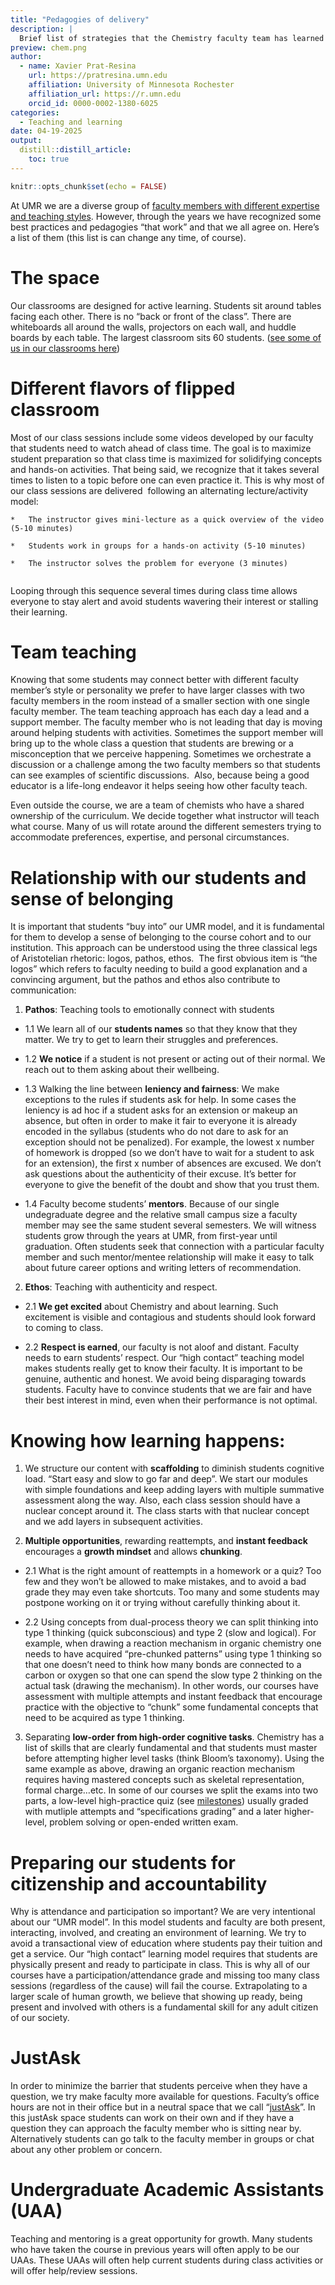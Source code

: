 ```yaml
---
title: "Pedagogies of delivery"
description: |
  Brief list of strategies that the Chemistry faculty team has learned through the years
preview: chem.png
author:
  - name: Xavier Prat-Resina 
    url: https://pratresina.umn.edu
    affiliation: University of Minnesota Rochester
    affiliation_url: https://r.umn.edu
    orcid_id: 0000-0002-1380-6025
categories:
  - Teaching and learning
date: 04-19-2025
output:
  distill::distill_article:
    toc: true
---
```

```r
knitr::opts_chunk$set(echo = FALSE)
```


At UMR we are a diverse group of [faculty members with different expertise and teaching styles](https://sites.google.com/r.umn.edu/chemistry-at-umr/faculty). However, through the years we have recognized some best practices and pedagogies "that work" and that we all agree on. Here's a list of them (this list is can change any time, of course).

# The space

Our classrooms are designed for active learning. Students sit around tables facing each other. There is no "back or front of the class". There are whiteboards all around the walls, projectors on each wall, and huddle boards by each table. The largest classroom sits 60 students. ([see some of us in our classrooms here](https://www.youtube.com/watch?v=U5Hhs3acQnQ))
    
# Different flavors of flipped classroom

Most of our class sessions include some videos developed by our faculty that students need to watch ahead of class time. The goal is to maximize student preparation so that class time is maximized for solidifying concepts and hands-on activities. That being said, we recognize that it takes several times to listen to a topic before one can even practice it. This is why most of our class sessions are delivered  following an alternating lecture/activity model:
    
    *   The instructor gives mini-lecture as a quick overview of the video (5-10 minutes)
        
    *   Students work in groups for a hands-on activity (5-10 minutes)
        
    *   The instructor solves the problem for everyone (3 minutes) 
        

Looping through this sequence several times during class time allows everyone to stay alert and avoid students wavering their interest or stalling their learning.

# Team teaching

Knowing that some students may connect better with different faculty member's style or personality we prefer to have larger classes with two faculty members in the room instead of a smaller section with one single faculty member. The team teaching approach has each day a lead and a support member. The faculty member who is not leading that day is moving around helping students with activities. Sometimes the support member will bring up to the whole class a question that students are brewing or a misconception that we perceive happening. Sometimes we orchestrate a discussion or a challenge among the two faculty members so that students can see examples of scientific discussions.  Also, because being a good educator is a life-long endeavor it helps seeing how other faculty teach. 

Even outside the course, we are a team of chemists who have a shared ownership of the curriculum. We decide together what instructor will teach what course. Many of us will rotate around the different semesters trying to accommodate preferences, expertise, and personal circumstances.
    
# Relationship with our students and sense of belonging

It is important that students "buy into" our UMR model, and it is fundamental for them to develop a sense of belonging to the course cohort and to our institution. This approach can be understood using the three classical legs of Aristotelian rhetoric: logos, pathos, ethos.  The first obvious item is "the logos" which refers to faculty needing to build a good explanation and a convincing argument, but the pathos and ethos also contribute to communication:
    
1. **Pathos**: Teaching tools to emotionally connect with students
        
  - 1.1 We learn all of our **students names** so that they know that they matter. We try to get to learn their struggles and preferences.
            
  - 1.2 **We notice** if a student is not present or acting out of their normal. We reach out to them asking about their wellbeing.
            
  - 1.3 Walking the line between **leniency and fairness**: We make exceptions to the rules if students ask for help. In some cases the leniency is ad hoc if a student asks for an extension or makeup an absence, but often in order to make it fair to everyone it is already encoded in the syllabus (students who do not dare to ask for an exception should not be penalized). For example, the lowest x number of homework is dropped (so we don't have to wait for a student to ask for an extension), the first x number of absences are excused. We don't ask questions about the authenticity of their excuse. It's better for everyone to give the benefit of the doubt and show that you trust them.
            
  - 1.4 Faculty become students' **mentors**. Because of our single undegraduate degree and the relative small campus size a faculty member may see the same student several semesters. We will witness students grow through the years at UMR, from first-year until graduation. Often students seek that connection with a particular faculty member and such mentor/mentee relationship will make it easy to talk about future career options and writing letters of recommendation.
            
2. **Ethos**: Teaching with authenticity and respect.
        
  - 2.1 **We get excited** about Chemistry and about learning. Such excitement is visible and contagious and students should look forward to coming to class.
            
  - 2.2 **Respect is earned**, our faculty is not aloof and distant. Faculty needs to earn students' respect. Our "high contact" teaching model makes students really get to know their faculty. It is important to be genuine, authentic and honest. We avoid being disparaging towards students. Faculty have to convince students that we are fair and have their best interest in mind, even when their performance is not optimal.
            
# Knowing how learning happens:
    
1. We structure our content with **scaffolding** to diminish students cognitive load. "Start easy and slow to go far and deep". We start our modules with simple foundations and keep adding layers with multiple summative assessment along the way. Also, each class session should have a nuclear concept around it. The class starts with that nuclear concept and we add layers in subsequent activities.
        
2. **Multiple opportunities**, rewarding reattempts, and **instant feedback** encourages a **growth mindset** and allows **chunking**.
        
  - 2.1 What is the right amount of reattempts in a homework or a quiz? Too few and they won't be allowed to make mistakes, and to avoid a bad grade they may even take shortcuts. Too many and some students may postpone working on it or trying without carefully thinking about it.
            
  - 2.2 Using concepts from dual-process theory we can split thinking into type 1 thinking (quick subconscious) and type 2 (slow and logical). For example, when drawing a reaction mechanism in organic chemistry one needs to have acquired "pre-chunked patterns" using type 1 thinking so that one doesn't need to think how many bonds are connected to a carbon or oxygen so that one can spend the slow type 2 thinking on the actual task (drawing the mechanism). In other words, our courses have assessment with multiple attempts and instant feedback that encourage practice with the objective to "chunk" some fundamental concepts that need to be acquired as type 1 thinking.
            
3. Separating **low-order from high-order cognitive tasks**. Chemistry has a list of skills that are clearly fundamental and that students must master before attempting higher level tasks (think Bloom's taxonomy). Using the same example as above, drawing an organic reaction mechanism requires having mastered concepts such as skeletal representation, formal charge...etc. In some of our courses we split the exams into two parts, a low-level high-practice quiz (see [milestones](https://sites.google.com/r.umn.edu/chemistry-at-umr/innovations/milestones)) usually graded with mutliple attempts and "specifications grading" and a later higher-level, problem solving or open-ended written exam.
        
# Preparing our students for citizenship and accountability

Why is attendance and participation so important? We are very intentional about our "UMR model". In this model students and faculty are both present, interacting, involved, and creating an environment of learning. We try to avoid a transactional view of education where students pay their tuition and get a service. Our "high contact" learning model requires that students are physically present and ready to participate in class. This is why all of our courses have a participation/attendance grade and missing too many class sessions (regardless of the cause) will fail the course. Extrapolating to a larger scale of human growth, we believe that showing up ready, being present and involved with others is a fundamental skill for any adult citizen of our society.
    
# JustAsk 

In order to minimize the barrier that students perceive when they have a question, we try make faculty more available for questions. Faculty's office hours are not in their office but in a neutral space that we call "[justAsk](https://r.umn.edu/academics-research/academic-resources/just-ask)". In this justAsk space students can work on their own and if they have a question they can approach the faculty member who is sitting near by. Alternatively students can go talk to the faculty member in groups or chat about any other problem or concern.
    
# Undergraduate Academic Assistants (UAA)

Teaching and mentoring is a great opportunity for growth. Many students who have taken the course in previous years will often apply to be our UAAs. These UAAs will often help current students during class activities or will offer help/review sessions.
    